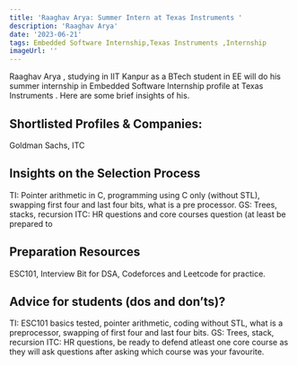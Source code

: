 ---
title: 'Raaghav Arya: Summer Intern at Texas Instruments '
description: 'Raaghav Arya'
date: '2023-06-21'
tags: Embedded Software Internship,Texas Instruments ,Internship
imageUrl: ''
---

Raaghav Arya , studying in IIT Kanpur as a BTech student in EE will do
his summer internship in Embedded Software Internship profile at Texas Instruments . Here are some brief
insights of his.

## Shortlisted Profiles & Companies:
Goldman Sachs, ITC

## Insights on the Selection Process
TI: Pointer arithmetic in C, programming using C only (without STL), swapping first four and last four bits, what is a pre processor.
GS: Trees, stacks, recursion
ITC: HR questions and core courses question (at least be prepared to 

##  Preparation Resources
ESC101, Interview Bit for DSA, Codeforces and Leetcode for practice.

## Advice for students (dos and don’ts)? 
TI: ESC101 basics tested, pointer arithmetic, coding without STL, what is a preprocessor, swapping of first four and last four bits.
GS: Trees, stack, recursion
ITC: HR questions, be ready to defend atleast one core course as they will ask questions after asking which course was your favourite.

